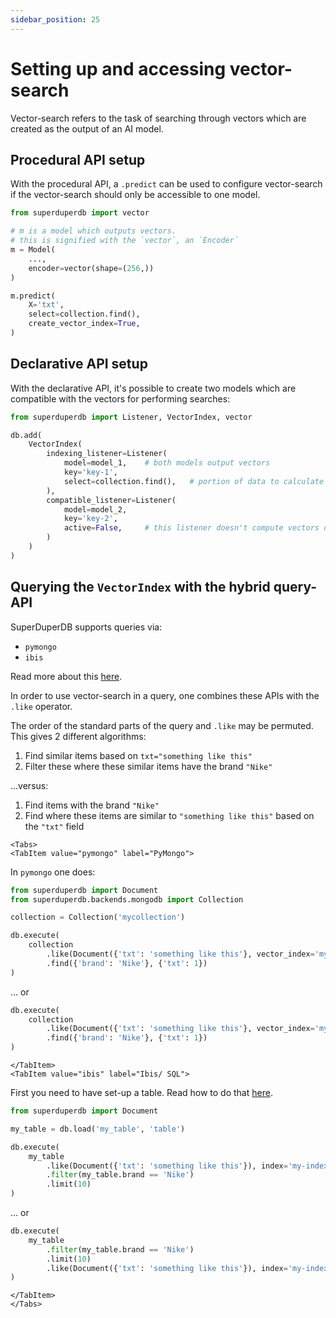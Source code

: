 ```yaml
---
sidebar_position: 25
---
```


# Setting up and accessing vector-search

Vector-search refers to the task of searching through vectors 
which are created as the output of an AI model.

## Procedural API setup

With the procedural API, a `.predict` can be used to configure vector-search
if the vector-search should only be accessible to one model.

```python
from superduperdb import vector

# m is a model which outputs vectors.
# this is signified with the `vector`, an `Encoder`
m = Model(
    ...,
    encoder=vector(shape=(256,))
)

m.predict(
    X='txt',
    select=collection.find(),
    create_vector_index=True,
)
```

## Declarative API setup

With the declarative API, it's possible to create two models 
which are compatible with the vectors for performing searches:

```python
from superduperdb import Listener, VectorIndex, vector

db.add(
    VectorIndex(
        indexing_listener=Listener(
            model=model_1,    # both models output vectors
            key='key-1',
            select=collection.find(),   # portion of data to calculate vectors for
        ),
        compatible_listener=Listener(
            model=model_2,
            key='key-2',
            active=False,     # this listener doesn't compute vectors on incoming data
        )
    )
)
```

## Querying the `VectorIndex` with the hybrid query-API

SuperDuperDB supports queries via:

- `pymongo`
- `ibis`

Read more about this [here](../walkthrough/11_supported_query_APIs.md).

In order to use vector-search in a query, one combines these APIs with the `.like` operator.


The order of the standard parts of the query and `.like` may be permuted. This gives 
2 different algorithms:

1. Find similar items based on `txt="something like this"`
2. Filter these where these similar items have the brand `"Nike"`

...versus:

1. Find items with the brand `"Nike"`
2. Find where these items are similar to `"something like this"` based on the `"txt"` field

```mdx-code-block
<Tabs>
<TabItem value="pymongo" label="PyMongo">
```

In `pymongo` one does:

```python
from superduperdb import Document
from superduperdb.backends.mongodb import Collection

collection = Collection('mycollection')

db.execute(
    collection
        .like(Document({'txt': 'something like this'}, vector_index='my-index'))
        .find({'brand': 'Nike'}, {'txt': 1})
)
```

... or

```python
db.execute(
    collection
        .like(Document({'txt': 'something like this'}, vector_index='my-index'))
        .find({'brand': 'Nike'}, {'txt': 1})
)
```

```mdx-code-block
</TabItem>
<TabItem value="ibis" label="Ibis/ SQL">
```

First you need to have set-up a table. Read how to do that [here](../walkthrough/13_sql_query_API.md).

```python
from superduperdb import Document

my_table = db.load('my_table', 'table')

db.execute(
    my_table
        .like(Document({'txt': 'something like this'}), index='my-index')
        .filter(my_table.brand == 'Nike')
        .limit(10)
)
```

... or

```python
db.execute(
    my_table
        .filter(my_table.brand == 'Nike')
        .limit(10)
        .like(Document({'txt': 'something like this'}), index='my-index')
)
```

```mdx-code-block
</TabItem>
</Tabs>
```